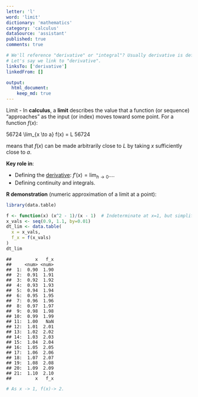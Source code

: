 ```yaml
---
letter: 'l'
word: 'limit'
dictionary: 'mathematics'
category: 'calculus'
dataSource: 'assistant'
published: true
comments: true

# We'll reference "derivative" or "integral"? Usually derivative is defined by a limit.
# Let's say we link to "derivative".
linksTo: ['derivative']
linkedFrom: []

output:
  html_document:
    keep_md: true
---
```




<a id="limit">Limit</a> - In **calculus**, a **limit** describes the value that a function (or sequence) “approaches” as the input (or index) moves toward some point. For a function $f(x)$:

56724
\lim_{x \to a} f(x) = L
56724

means that $f(x)$ can be made arbitrarily close to $L$ by taking $x$ sufficiently close to $a$.

**Key role in**:
- Defining the [derivative](#derivative): $f'(x) = \lim_{h \to 0} \dots$.
- Defining continuity and integrals.

**R demonstration** (numeric approximation of a limit at a point):


``` r
library(data.table)

f <- function(x) (x^2 - 1)/(x - 1)  # Indeterminate at x=1, but simplifies to x+1
x_vals <- seq(0.9, 1.1, by=0.01)
dt_lim <- data.table(
  x = x_vals,
  f_x = f(x_vals)
)
dt_lim
```

```
##         x   f_x
##     <num> <num>
##  1:  0.90  1.90
##  2:  0.91  1.91
##  3:  0.92  1.92
##  4:  0.93  1.93
##  5:  0.94  1.94
##  6:  0.95  1.95
##  7:  0.96  1.96
##  8:  0.97  1.97
##  9:  0.98  1.98
## 10:  0.99  1.99
## 11:  1.00   NaN
## 12:  1.01  2.01
## 13:  1.02  2.02
## 14:  1.03  2.03
## 15:  1.04  2.04
## 16:  1.05  2.05
## 17:  1.06  2.06
## 18:  1.07  2.07
## 19:  1.08  2.08
## 20:  1.09  2.09
## 21:  1.10  2.10
##         x   f_x
```

``` r
# As x -> 1, f(x)-> 2. 
```
